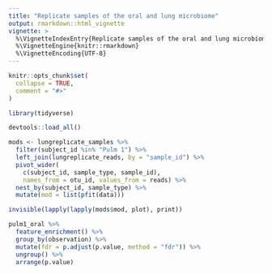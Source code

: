 ```yaml
---
title: "Replicate samples of the oral and lung microbiome"
output: rmarkdown::html_vignette
vignette: >
  %\VignetteIndexEntry{Replicate samples of the oral and lung microbiome}
  %\VignetteEngine{knitr::rmarkdown}
  %\VignetteEncoding{UTF-8}
---
```


```r
knitr::opts_chunk$set(
  collapse = TRUE,
  comment = "#>"
)
```

```r
library(tidyverse)
```

```r
devtools::load_all()
```


```r
mods <- lungreplicate_samples %>%
  filter(subject_id %in% "Pulm 1") %>%
  left_join(lungreplicate_reads, by = "sample_id") %>%
  pivot_wider(
    c(subject_id, sample_type, sample_id),
    names_from = otu_id, values_from = reads) %>%
  nest_by(subject_id, sample_type) %>%
  mutate(mod = list(pfit(data)))
```

```r
invisible(lapply(lapply(mods$mod, plot), print))
```

```r
pulm1_oral %>%
  feature_enrichment() %>%
  group_by(observation) %>%
  mutate(fdr = p.adjust(p.value, method = "fdr")) %>%
  ungroup() %>%
  arrange(p.value)
```

